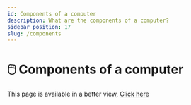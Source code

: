 ```yaml
---
id: Components of a computer
description: What are the components of a computer?
sidebar_position: 17
slug: /components
---
```


# 🖱️ Components of a computer


This page is available in a better view, [Click here](https://nayans.notion.site/Components-3cbc7df217cc4b8fa1d64da8f6e5552a)
